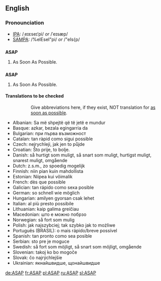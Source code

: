 ==English==

===Pronounciation===
*[[IPA]]: /ˌeɪɛseɪˈpi/ ''or'' /ˈeɪsæp/
*[[SAMPA]]: /%eIEseI"pi/ ''or'' /"eIs{p/

==={{initialism}}===
'''ASAP'''
# As Soon As Possible.

==={{acronym}}===
'''ASAP'''
# As Soon As Possible.


====Translations to be checked====
{{checktrans}}
::Give abbreviations here, if they exist, NOT translation for [[as soon as possible]].


* Albanian: Sa më shpejtë që të jetë e mundur
* Basque: azkar, bezala egingarria da
* Bulgarian: при първа възможност
* Catalan: tan ràpid como sigui possible
* Czech: nejrychleji, jak jen to půjde
* Croatian: Što prije, to bolje.
* Danish: så hurtigt som muligt, så snart som muligt, hurtigst muligt, snarest muligt, omgående
* Dutch: z.s.m., zo spoedig mogelijk
* Finnish: niin pian kuin mahdollista
* Estonian: Niipea kui võimalik
* French: dès que possible
* Galician: tan rápido como sexa posible
* German: so schnell wie möglich
* Hungarian: amilyen gyorsan csak lehet
* Italian: al più presto possibile
* Lithuanian: kaip galima greičiau
* Macedonian: што е можно побрзо
* Norwegian: så fort som mulig
* Polish: jak najszybciej; tak szybko jak to możliwe
* Português (BRASIL): o mais rápido/breve possível
* Spanish: tan pronto como sea posible
* Serbian: sto pre je moguce
* Swedish: så fort som möjligt, så snart som möjligt, omgående
* Slovenian: takoj ko bo mogoče
* Slovak: čo najrýchlejšie
* Ukrainian: якнайшвидше, щонайшвидше

[[de:ASAP]]
[[fr:ASAP]]
[[pl:ASAP]]
[[ru:ASAP]]
[[sl:ASAP]]
